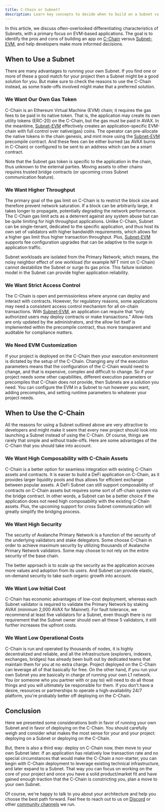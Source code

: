 ```yaml
---
title: C-Chain or Subnet?
description: Learn key concepts to decide when to build on a Subnet vs. C-Chain.
---
```


In this article, we discuss often-overlooked differentiating characteristics of Subnets, with a primary focus on EVM-based applications. The goal is to identify the pros and cons of building an app on [C-Chain](/docs/learn/primary-network#c-chain) versus [Subnet-EVM](https://github.com/ava-labs/subnet-evm), and help developers make more informed decisions.

When to Use a Subnet[​](#when-to-use-a-subnet "Direct link to heading")
-----------------------------------------------------------------------

There are many advantages to running your own Subnet. If you find one or more of these a good match for your project then a Subnet might be a good solution for you. But make sure to check the reasons to use the C-Chain instead, as some trade-offs involved might make that a preferred solution.

### We Want Our Own Gas Token[​](#we-want-our-own-gas-token "Direct link to heading")

C-Chain is an Ethereum Virtual Machine (EVM) chain; it requires the gas fees to be paid in its native token. That is, the application may create its own utility tokens (ERC-20) on the C-Chain, but the gas must be paid in AVAX. In the meantime, [Subnet-EVM](https://github.com/ava-labs/subnet-evm) effectively creates an application-specific EVM-chain with full control over native(gas) coins. The operator can pre-allocate the native tokens in the chain genesis, and mint more using the [Subnet-EVM](https://github.com/ava-labs/subnet-evm) precompile contract. And these fees can be either burned (as AVAX burns in C-Chain) or configured to be sent to an address which can be a smart contract.

Note that the Subnet gas token is specific to the application in the chain, thus unknown to the external parties. Moving assets to other chains requires trusted bridge contracts (or upcoming cross Subnet communication feature).

### We Want Higher Throughput[​](#we-want-higher-throughput "Direct link to heading")

The primary goal of the gas limit on C-Chain is to restrict the block size and therefore prevent network saturation. If a block can be arbitrarily large, it takes longer to propagate, potentially degrading the network performance. The C-Chain gas limit acts as a deterrent against any system abuse but can be quite limiting for high throughput applications. Unlike C-Chain, Subnet can be single-tenant, dedicated to the specific application, and thus host its own set of validators with higher bandwidth requirements, which allows for a higher gas limit thus higher transaction throughput. Plus, [Subnet-EVM](https://github.com/ava-labs/subnet-evm) supports fee configuration upgrades that can be adaptive to the surge in application traffic.

Subnet workloads are isolated from the Primary Network; which means, the noisy neighbor effect of one workload (for example NFT mint on C-Chain) cannot destabilize the Subnet or surge its gas price. This failure isolation model in the Subnet can provide higher application reliability.

### We Want Strict Access Control[​](#we-want-strict-access-control "Direct link to heading")

The C-Chain is open and permissionless where anyone can deploy and interact with contracts. However, for regulatory reasons, some applications may need a consistent access control mechanism for all on-chain transactions. With [Subnet-EVM](https://github.com/ava-labs/subnet-evm), an application can require that “only authorized users may deploy contracts or make transactions.” Allow-lists are only updated by the administrators, and the allow list itself is implemented within the precompile contract, thus more transparent and auditable for compliance matters.

### We Need EVM Customization[​](#we-need-evm-customization "Direct link to heading")

If your project is deployed on the C-Chain then your execution environment is dictated by the setup of the C-Chain. Changing any of the execution parameters means that the configuration of the C-Chain would need to change, and that is expensive, complex and difficult to change. So if your project needs some other capabilities, different execution parameters or precompiles that C-Chain does not provide, then Subnets are a solution you need. You can configure the EVM in a Subnet to run however you want, adding precompiles, and setting runtime parameters to whatever your project needs.

When to Use the C-Chain[​](#when-to-use-the-c-chain "Direct link to heading")
-----------------------------------------------------------------------------

All the reasons for using a Subnet outlined above are very attractive to developers and might make it seem that every new project should look into launching a Subnet instead of using the C-Chain. Of course, things are rarely that simple and without trade-offs. Here are some advantages of the C-Chain that you should take into account.

### We Want High Composability with C-Chain Assets[​](#we-want-high-composability-with-c-chain-assets "Direct link to heading")

C-Chain is a better option for seamless integration with existing C-Chain assets and contracts. It is easier to build a DeFi application on C-Chain, as it provides larger liquidity pools and thus allows for efficient exchange between popular assets. A DeFi Subnet can still support composability of contracts on C-Chain assets but requires some sort of oﬀ-chain system via the bridge contract. In other words, a Subnet can be a better choice if the application does not need high composability with the existing C-Chain assets. Plus, the upcoming support for cross Subnet communication will greatly simplify the bridging process.

### We Want High Security[​](#we-want-high-security "Direct link to heading")

The security of Avalanche Primary Network is a function of the security of the underlying validators and stake delegators. Some choose C-Chain in order to achieve maximum security by utilizing thousands of Avalanche Primary Network validators. Some may choose to not rely on the entire security of the base chain.

The better approach is to scale up the security as the application accrues more values and adoption from its users. And Subnet can provide elastic, on-demand security to take such organic growth into account.

### We Want Low Initial Cost[​](#we-want-low-initial-cost "Direct link to heading")

C-Chain has economic advantages of low-cost deployment, whereas each Subnet validator is required to validate the Primary Network by staking AVAX (minimum 2,000 AVAX for Mainnet). For fault tolerance, we recommend at least five validators for a Subnet, even though there is no requirement that the Subnet owner should own all these 5 validators, it still further increases the upfront costs.

### We Want Low Operational Costs[​](#we-want-low-operational-costs "Direct link to heading")

C-Chain is run and operated by thousands of nodes, it is highly decentralized and reliable, and all the infrastructure (explorers, indexers, exchanges, bridges) has already been built out by dedicated teams that maintain them for you at no extra charge. Project deployed on the C-Chain can leverage all of that basically for free. On the other hand, if you run your own Subnet you are basically in charge of running your own L1 network. You (or someone who you partner with or pay to) will need to do all those things and you will ultimately be responsible for them. If you don't have a desire, resources or partnerships to operate a high-availability 24/7 platform, you're probably better off deploying on the C-Chain.

Conclusion[​](#conclusion "Direct link to heading")
---------------------------------------------------

Here we presented some considerations both in favor of running your own Subnet and in favor of deploying on the C-Chain. You should carefully weigh and consider what makes the most sense for your and your project: deploying on a Subnet or deploying on the C-Chain.

But, there is also a third way: deploy on C-Chain now, then move to your own Subnet later. If an application has relatively low transaction rate and no special circumstances that would make the C-Chain a non-starter, you can begin with C-Chain deployment to leverage existing technical infrastructure, and later expand to a Subnet. That way you can focus on working on the core of your project and once you have a solid product/market fit and have gained enough traction that the C-Chain is constricting you, plan a move to your own Subnet.

Of course, we're happy to talk to you about your architecture and help you choose the best path forward. Feel free to reach out to us on [Discord](https://chat.avalabs.org/) or other [community channels](https://www.avax.network/community) we run.